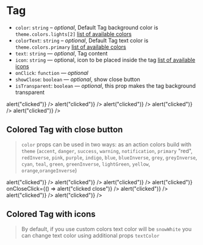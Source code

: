 
<Meta title="Components/Tag" component={Tag} />

# Tag

- `color`: `string` – _optional_, Default Tag background color is `theme.colors.lights[2]` [list of available colors](?path=/docs/foundation-styleguide--colors)
- `colorText`: `string` – _optional_, Default Tag text color is `theme.colors.primary` [list of available colors](?path=/docs/foundation-styleguide--colors)
- `text`: `string` — _optional_, Tag content
- `icon`: `string` — optional, icon to be placed inside the tag [list of available icons](?path=/docs/components-svgicon--ui)
- `onClick`: `function` — _optional_
- `showClose`: `boolean` — _optional_, show close button
- `isTransparent`: `boolean` — _optional_, this prop makes the tag background transparent

<Canvas>
  <Story name="tag">
    <Tag text="Default tag" />
    <Tag
      text="Tag with close button"
      showClose
      onClick={() => alert("clicked")}
    />
    <Tag
      text="Tag with close button and icon"
      icon="plus"
      showClose
      onClick={() => alert("clicked")}
    />
    <Tag icon="edit" onClick={() => alert("clicked")} />
    <Tag isTransparent icon="edit" onClick={() => alert("clicked")} />
    <Tag icon="plus" onClick={() => alert("clicked")} />
    <Tag text="Theme color" color="purple" colorText="white" />
  </Story>
</Canvas>

## Colored Tag with close button

> `color` props can be used in two ways: as an action colors build with `theme` (`accent`, `danger`, `success`, `warning`, `notification`, `primary` "red", `redInverse`, `pink`, `purple`, `indigo`, `blue`, `blueInverse`, `grey`, `greyInverse`, `cyan`, `teal`, `green`, `greenInverse`, `lightGreen`, `yellow`, `orange`,`orangeInverse`)

<Canvas>
  <Story name="close button">
    <Tag
      color="success"
      text="Success"
      showClose
      onClick={() => alert("clicked")}
    />
    <Tag
      color="warning"
      text="Warning"
      showClose
      onClick={() => alert("clicked")}
    />
    <Tag
      color="danger"
      text="Error"
      showClose
      onClick={() => alert("clicked")}
    />
    <Tag
      color="notification"
      text="Help"
      showClose
      onClick={() => alert("clicked")}
      onCloseClick={() => alert("clicked close")}
    />
    <Tag
      color="purple"
      text="Purple"
      showClose
      onClick={() => alert("clicked")}
    />
    <Tag
      color="indigo"
      text="Indigo"
      showClose
      onClick={() => alert("clicked")}
    />
    <Tag color="cyan" text="Cyan" showClose onClick={() => alert("clicked")} />
  </Story>
</Canvas>

## Colored Tag with icons

> By default, if you use custom colors text color will be `snowWhite` you can change text color using additional props `textColor`

<Canvas>
  <Story name="tag with icon">
    <Tag color="success" text="Success" icon="success" />
    <Tag color="warning" text="Warning" icon="info" />
    <Tag color="danger" text="Error" icon="danger" />
    <Tag color="notification" text="Help" icon="help" />
    <Tag text="Add" icon="plus" />
    <Tag text="Edit" icon="edit" />
  </Story>
</Canvas>
